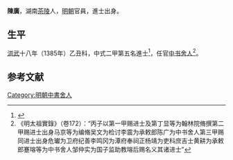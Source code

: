 {{Otheruses|other=名为陈广的其他人物|陈广}}

'''陳廣'''，湖南[[茶陵|茶陵]]人，[[明朝|明朝]]官員，進士出身。

== 生平 ==
[[洪武|洪武]]十八年（1385年）乙丑科，中式二甲第五名進士<ref>{{cite journal|author1=邱进春|title=洪武十八年榜进士考实——几种科举史料的对比研究|journal=文献季刊|date=2008|pages=47-58}}</ref>，任官[[中书舍人|中书舍人]]<ref>《明太祖實錄》（卷172）：“丙子以第一甲赐进士及第丁显等为翰林院脩撰第二甲赐进士出身马京等为编脩吴文为检讨李震为承敕郎陈广为中书舍人第三甲赐同进士出身危瓛为卫府纪善李鸣冈为潭府奉祠正杨靖为吏科庶吉士黄耕为承敕郎蹇瑢等为中书舍人邹仲实为国子监助教瑢后赐名义其诸进士”</ref>。

==参考文献==
{{reflist}}

{{洪武十八年乙丑科殿試金榜}}

{{Authority control}}

{{DEFAULTSORT:Chen陳}}
[[Category:明朝中書舍人|Category:明朝中書舍人]]


{{明朝人物小作品}}